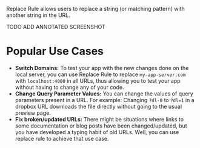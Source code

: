 Replace Rule allows users to replace a string (or matching pattern) with another string in the URL.

TODO ADD ANNOTATED SCREENSHOT

# Popular Use Cases

- **Switch Domains:** To test your app with the new changes done on the local server, you can use Replace Rule to replace `my-app-server.com` with `localhost:4000` in all URLs, thus allowing you to test your app without having to change any of your code.
- **Change Query Parameter Values:** You can change the values of query parameters present in a URL. For example: Changing `?dl-0` to `?dl=1` in a dropbox URL downloads the file directly without going to the usual preview page.
- **Fix broken/updated URLs:** There might be situations where links to some documentation or blog posts have been changed/updated, but you have developed a typing habit of old URLs. Well, you can use replace rule to achieve that use case.